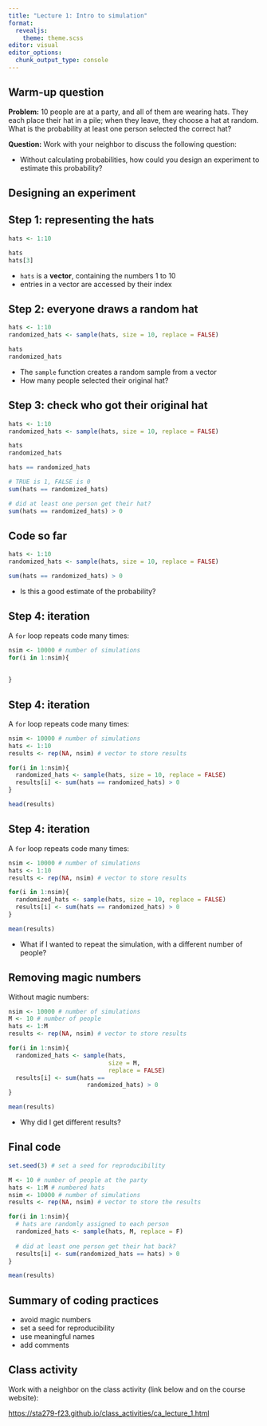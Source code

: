 ```yaml
---
title: "Lecture 1: Intro to simulation"
format: 
  revealjs:
    theme: theme.scss
editor: visual
editor_options: 
  chunk_output_type: console
---
```


## Warm-up question

**Problem:** 10 people are at a party, and all of them are wearing hats. They each place their hat in a pile; when they leave, they choose a hat at random. What is the probability at least one person selected the correct hat?

**Question:** Work with your neighbor to discuss the following question:

-   Without calculating probabilities, how could you design an experiment to estimate this probability?

## Designing an experiment

## Step 1: representing the hats

```r
hats <- 1:10

hats
hats[3]
```

-   `hats` is a **vector**, containing the numbers 1 to 10
-   entries in a vector are accessed by their index

## Step 2: everyone draws a random hat

```r
hats <- 1:10
randomized_hats <- sample(hats, size = 10, replace = FALSE)

hats
randomized_hats
```

-   The `sample` function creates a random sample from a vector
-   How many people selected their original hat?

## Step 3: check who got their original hat

```r
hats <- 1:10
randomized_hats <- sample(hats, size = 10, replace = FALSE)
```

```r
hats
randomized_hats
```

```r
hats == randomized_hats

# TRUE is 1, FALSE is 0
sum(hats == randomized_hats)

# did at least one person get their hat?
sum(hats == randomized_hats) > 0
```

## Code so far

```r
hats <- 1:10
randomized_hats <- sample(hats, size = 10, replace = FALSE)
```

```r
sum(hats == randomized_hats) > 0
```

-   Is this a good estimate of the probability?

## Step 4: iteration

A `for` loop repeats code many times:

```r
nsim <- 10000 # number of simulations 
for(i in 1:nsim){
  
  
}
```

## Step 4: iteration

A `for` loop repeats code many times:

```r
nsim <- 10000 # number of simulations
hats <- 1:10
results <- rep(NA, nsim) # vector to store results

for(i in 1:nsim){
  randomized_hats <- sample(hats, size = 10, replace = FALSE)
  results[i] <- sum(hats == randomized_hats) > 0
}

head(results)
```

## Step 4: iteration

A `for` loop repeats code many times:

```r
nsim <- 10000 # number of simulations
hats <- 1:10
results <- rep(NA, nsim) # vector to store results

for(i in 1:nsim){
  randomized_hats <- sample(hats, size = 10, replace = FALSE)
  results[i] <- sum(hats == randomized_hats) > 0
}

mean(results)
```

-   What if I wanted to repeat the simulation, with a different number of people?

## Removing magic numbers

Without magic numbers:

```r
nsim <- 10000 # number of simulations
M <- 10 # number of people
hats <- 1:M
results <- rep(NA, nsim) # vector to store results

for(i in 1:nsim){
  randomized_hats <- sample(hats, 
                            size = M, 
                            replace = FALSE)
  results[i] <- sum(hats == 
                      randomized_hats) > 0
}

mean(results)
```

-   Why did I get different results?

## Final code

```r
set.seed(3) # set a seed for reproducibility

M <- 10 # number of people at the party
hats <- 1:M # numbered hats
nsim <- 10000 # number of simulations
results <- rep(NA, nsim) # vector to store the results

for(i in 1:nsim){
  # hats are randomly assigned to each person
  randomized_hats <- sample(hats, M, replace = F)
  
  # did at least one person get their hat back?
  results[i] <- sum(randomized_hats == hats) > 0
}

mean(results)
```

## Summary of coding practices

-   avoid magic numbers
-   set a seed for reproducibility
-   use meaningful names
-   add comments

## Class activity

Work with a neighbor on the class activity (link below and on the course website):

[https://sta279-f23.github.io/class_activities/ca_lecture_1.html](https://sta279-f23.github.io/class_activities/ca_lecture_1.html)
